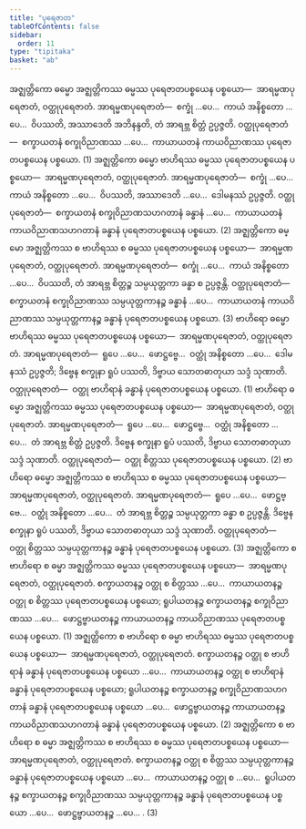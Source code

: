 ```yaml
---
title: "ပုရေဇာတ"
tableOfContents: false
sidebar:
  order: 11
type: "tipitaka"
basket: "ab"
---
```



<DynamicBreadcrumb />

<Division number="345">

<Paragraph number="3172">
အဇ္ဈတ္တိကော ဓမ္မော အဇ္ဈတ္တိကဿ ဓမ္မဿ ပုရေဇာတပစ္စယေန ပစ္စယော—  အာရမ္မဏပုရေဇာတံ, ဝတ္ထုပုရေဇာတံ. <Emphasis>အာရမ္မဏပုရေဇာတံ</Emphasis>—  စက္ခုံ …ပေ…  ကာယံ အနိစ္စတော …ပေ…  ဝိပဿတိ, အဿာဒေတိ အဘိနန္ဒတိ, တံ အာရဗ္ဘ စိတ္တံ ဥပ္ပဇ္ဇတိ. <Emphasis>ဝတ္ထုပုရေဇာတံ</Emphasis>—  စက္ခာယတနံ စက္ခုဝိညာဏဿ …ပေ…  ကာယာယတနံ ကာယဝိညာဏဿ ပုရေဇာတပစ္စယေန ပစ္စယော. (1)
</Paragraph>

<Paragraph number="3173">
အဇ္ဈတ္တိကော ဓမ္မော ဗာဟိရဿ ဓမ္မဿ ပုရေဇာတပစ္စယေန ပစ္စယော—  အာရမ္မဏပုရေဇာတံ, ဝတ္ထုပုရေဇာတံ. <Emphasis>အာရမ္မဏပုရေဇာတံ</Emphasis>—  စက္ခုံ …ပေ…  ကာယံ အနိစ္စတော …ပေ…  ဝိပဿတိ, အဿာဒေတိ …ပေ…  ဒေါမနဿံ ဥပ္ပဇ္ဇတိ. <Emphasis>ဝတ္ထုပုရေဇာတံ</Emphasis>—  စက္ခာယတနံ စက္ခုဝိညာဏသဟဂတာနံ ခန္ဓာနံ …ပေ…  ကာယာယတနံ ကာယဝိညာဏသဟဂတာနံ ခန္ဓာနံ ပုရေဇာတပစ္စယေန ပစ္စယော. (2)
</Paragraph>

<Paragraph number="3174">
အဇ္ဈတ္တိကော ဓမ္မော အဇ္ဈတ္တိကဿ စ ဗာဟိရဿ စ ဓမ္မဿ ပုရေဇာတပစ္စယေန ပစ္စယော—  အာရမ္မဏပုရေဇာတံ, ဝတ္ထုပုရေဇာတံ. <Emphasis>အာရမ္မဏပုရေဇာတံ</Emphasis>—  စက္ခုံ …ပေ…  ကာယံ အနိစ္စတော …ပေ…  ဝိပဿတိ, တံ အာရဗ္ဘ စိတ္တဉ္စ သမ္ပယုတ္တကာ ခန္ဓာ စ ဥပ္ပဇ္ဇန္တိ. <Emphasis>ဝတ္ထုပုရေဇာတံ</Emphasis>—  စက္ခာယတနံ စက္ခုဝိညာဏဿ သမ္ပယုတ္တကာနဉ္စ ခန္ဓာနံ …ပေ…  ကာယာယတနံ ကာယဝိညာဏဿ သမ္ပယုတ္တကာနဉ္စ ခန္ဓာနံ ပုရေဇာတပစ္စယေန ပစ္စယော. (3)
</Paragraph>

</Division>
<Division number="346">

<Paragraph number="3175">
ဗာဟိရော ဓမ္မော ဗာဟိရဿ ဓမ္မဿ ပုရေဇာတပစ္စယေန ပစ္စယော—  အာရမ္မဏပုရေဇာတံ, ဝတ္ထုပုရေဇာတံ. <Emphasis>အာရမ္မဏပုရေဇာတံ</Emphasis>—  ရူပေ …ပေ…  ဖောဋ္ဌဗ္ဗေ…  ဝတ္ထုံ အနိစ္စတော …ပေ…  ဒေါမနဿံ ဥပ္ပဇ္ဇတိ; ဒိဗ္ဗေန စက္ခုနာ ရူပံ ပဿတိ, ဒိဗ္ဗာယ သောတဓာတုယာ သဒ္ဒံ သုဏာတိ. <Emphasis>ဝတ္ထုပုရေဇာတံ</Emphasis>—  ဝတ္ထု ဗာဟိရာနံ ခန္ဓာနံ ပုရေဇာတပစ္စယေန ပစ္စယော. (1)
</Paragraph>

<Paragraph number="3176">
ဗာဟိရော ဓမ္မော အဇ္ဈတ္တိကဿ ဓမ္မဿ ပုရေဇာတပစ္စယေန ပစ္စယော—  အာရမ္မဏပုရေဇာတံ, ဝတ္ထုပုရေဇာတံ. <Emphasis>အာရမ္မဏပုရေဇာတံ</Emphasis>—  ရူပေ …ပေ…  ဖောဋ္ဌဗ္ဗေ…  ဝတ္ထုံ အနိစ္စတော …ပေ…  တံ အာရဗ္ဘ စိတ္တံ ဥပ္ပဇ္ဇတိ. ဒိဗ္ဗေန စက္ခုနာ ရူပံ ပဿတိ, ဒိဗ္ဗာယ သောတဓာတုယာ သဒ္ဒံ သုဏာတိ. <Emphasis>ဝတ္ထုပုရေဇာတံ</Emphasis>—  ဝတ္ထု စိတ္တဿ ပုရေဇာတပစ္စယေန ပစ္စယော. (2)
</Paragraph>

<Paragraph number="3177">
ဗာဟိရော ဓမ္မော အဇ္ဈတ္တိကဿ စ ဗာဟိရဿ စ ဓမ္မဿ ပုရေဇာတပစ္စယေန ပစ္စယော—  အာရမ္မဏပုရေဇာတံ, ဝတ္ထုပုရေဇာတံ. <Emphasis>အာရမ္မဏပုရေဇာတံ</Emphasis>—  ရူပေ …ပေ…  ဖောဋ္ဌဗ္ဗေ…  ဝတ္ထုံ အနိစ္စတော …ပေ…  တံ အာရဗ္ဘ စိတ္တဉ္စ သမ္ပယုတ္တကာ ခန္ဓာ စ ဥပ္ပဇ္ဇန္တိ. ဒိဗ္ဗေန စက္ခုနာ ရူပံ ပဿတိ, ဒိဗ္ဗာယ သောတဓာတုယာ သဒ္ဒံ သုဏာတိ. <Emphasis>ဝတ္ထုပုရေဇာတံ</Emphasis>—  ဝတ္ထု စိတ္တဿ သမ္ပယုတ္တကာနဉ္စ ခန္ဓာနံ ပုရေဇာတပစ္စယေန ပစ္စယော. (3)
</Paragraph>

</Division>
<Division number="347">

<Paragraph number="3178">
အဇ္ဈတ္တိကော စ ဗာဟိရော စ ဓမ္မာ အဇ္ဈတ္တိကဿ ဓမ္မဿ ပုရေဇာတပစ္စယေန ပစ္စယော—  <Emphasis>အာရမ္မဏပုရေဇာတံ, ဝတ္ထုပုရေဇာတံ</Emphasis>. စက္ခာယတနဉ္စ ဝတ္ထု စ စိတ္တဿ …ပေ…  ကာယာယတနဉ္စ ဝတ္ထု စ စိတ္တဿ ပုရေဇာတပစ္စယေန ပစ္စယော; ရူပါယတနဉ္စ စက္ခာယတနဉ္စ စက္ခုဝိညာဏဿ …ပေ…  ဖောဋ္ဌဗ္ဗာယတနဉ္စ ကာယာယတနဉ္စ ကာယဝိညာဏဿ ပုရေဇာတပစ္စယေန ပစ္စယော. (1)
</Paragraph>

<Paragraph number="3179">
အဇ္ဈတ္တိကော စ ဗာဟိရော စ ဓမ္မာ ဗာဟိရဿ ဓမ္မဿ ပုရေဇာတပစ္စယေန ပစ္စယော—  <Emphasis>အာရမ္မဏပုရေဇာတံ, ဝတ္ထုပုရေဇာတံ</Emphasis>. စက္ခာယတနဉ္စ ဝတ္ထု စ ဗာဟိရာနံ ခန္ဓာနံ ပုရေဇာတပစ္စယေန ပစ္စယော …ပေ…  ကာယာယတနဉ္စ ဝတ္ထု စ ဗာဟိရာနံ ခန္ဓာနံ ပုရေဇာတပစ္စယေန ပစ္စယော; ရူပါယတနဉ္စ စက္ခာယတနဉ္စ စက္ခုဝိညာဏသဟဂတာနံ ခန္ဓာနံ ပုရေဇာတပစ္စယေန ပစ္စယော …ပေ…  ဖောဋ္ဌဗ္ဗာယတနဉ္စ ကာယာယတနဉ္စ ကာယဝိညာဏသဟဂတာနံ ခန္ဓာနံ ပုရေဇာတပစ္စယေန ပစ္စယော. (2)
</Paragraph>

<Paragraph number="3180">
အဇ္ဈတ္တိကော စ ဗာဟိရော စ ဓမ္မာ အဇ္ဈတ္တိကဿ စ ဗာဟိရဿ စ ဓမ္မဿ ပုရေဇာတပစ္စယေန ပစ္စယော—  <Emphasis>အာရမ္မဏပုရေဇာတံ, ဝတ္ထုပုရေဇာတံ</Emphasis>. စက္ခာယတနဉ္စ ဝတ္ထု စ စိတ္တဿ သမ္ပယုတ္တကာနဉ္စ ခန္ဓာနံ ပုရေဇာတပစ္စယေန ပစ္စယော …ပေ…  ကာယာယတနဉ္စ ဝတ္ထု စ …ပေ…  ရူပါယတနဉ္စ စက္ခာယတနဉ္စ စက္ခုဝိညာဏဿ သမ္ပယုတ္တကာနဉ္စ ခန္ဓာနံ ပုရေဇာတပစ္စယေန ပစ္စယော …ပေ…  ဖောဋ္ဌဗ္ဗာယတနဉ္စ …ပေ… . (3)
</Paragraph>
</Division>